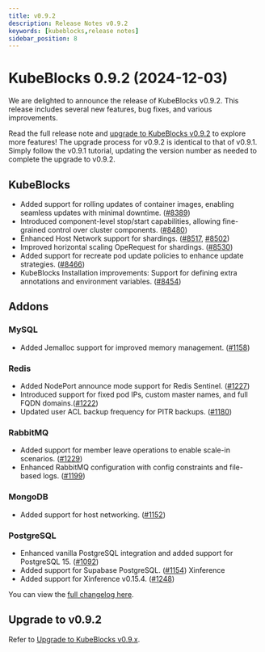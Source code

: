 ```yaml
---
title: v0.9.2
description: Release Notes v0.9.2
keywords: [kubeblocks,release notes]
sidebar_position: 8
---
```


# KubeBlocks 0.9.2 (2024-12-03)

We are delighted to announce the release of KubeBlocks v0.9.2. This release includes several new features, bug fixes, and various improvements.

Read the full release note and [upgrade to KubeBlocks v0.9.2](https://kubeblocks.io/docs/release-0.9/user_docs/upgrade-kubeblocks/upgrade-to-latest-version) to explore more features! The upgrade process for v0.9.2 is identical to that of v0.9.1. Simply follow the v0.9.1 tutorial, updating the version number as needed to complete the upgrade to v0.9.2.

## KubeBlocks

- Added support for rolling updates of container images, enabling seamless updates with minimal downtime. ([#8389](https://github.com/apecloud/kubeblocks/pull/8389))
- Introduced component-level stop/start capabilities, allowing fine-grained control over cluster components. ([#8480](https://github.com/apecloud/kubeblocks/pull/8480))
- Enhanced Host Network support for shardings. ([#8517](https://github.com/apecloud/kubeblocks/pull/8517), [#8502](https://github.com/apecloud/kubeblocks/pull/8502))
- Improved horizontal scaling OpeRequest for shardings. ([#8530](https://github.com/apecloud/kubeblocks/pull/8530))
- Added support for recreate pod update policies to enhance update strategies. ([#8466](https://github.com/apecloud/kubeblocks/pull/8466))
- KubeBlocks Installation improvements: Support for defining extra annotations and environment variables. ([#8454](https://github.com/apecloud/kubeblocks/pull/8454))

## Addons

### MySQL

- Added Jemalloc support for improved memory management. ([#1158](https://github.com/apecloud/kubeblocks-addons/pull/1158))

### Redis

- Added NodePort announce mode support for Redis Sentinel. ([#1227](https://github.com/apecloud/kubeblocks-addons/pull/1227))
- Introduced support for fixed pod IPs, custom master names, and full FQDN domains.([#1222](https://github.com/apecloud/kubeblocks-addons/pull/1222))
- Updated user ACL backup frequency for PITR backups. ([#1180](https://github.com/apecloud/kubeblocks-addons/pull/1180))

### RabbitMQ

- Added support for member leave operations to enable scale-in scenarios.  ([#1229](https://github.com/apecloud/kubeblocks-addons/pull/1229))
- Enhanced RabbitMQ configuration with config constraints and file-based logs. ([#1199](https://github.com/apecloud/kubeblocks-addons/pull/1199))

### MongoDB

- Added support for host networking. ([#1152](https://github.com/apecloud/kubeblocks-addons/pull/1152))

### PostgreSQL

- Enhanced vanilla PostgreSQL integration and added support for PostgreSQL 15. ([#1092](https://github.com/apecloud/kubeblocks-addons/pull/1092))
- Added support for Supabase PostgreSQL. ([#1154](https://github.com/apecloud/kubeblocks-addons/pull/1154))
Xinference
- Added support for Xinference v0.15.4. ([#1248](https://github.com/apecloud/kubeblocks-addons/pull/1248))

You can view the [full changelog here](https://github.com/apecloud/kubeblocks/compare/v0.9.1...v0.9.2).

## Upgrade to v0.9.2

Refer to [Upgrade to KubeBlocks v0.9.x](https://kubeblocks.io/docs/release-0.9/user_docs/upgrade-kubeblocks/upgrade-to-latest-version).
